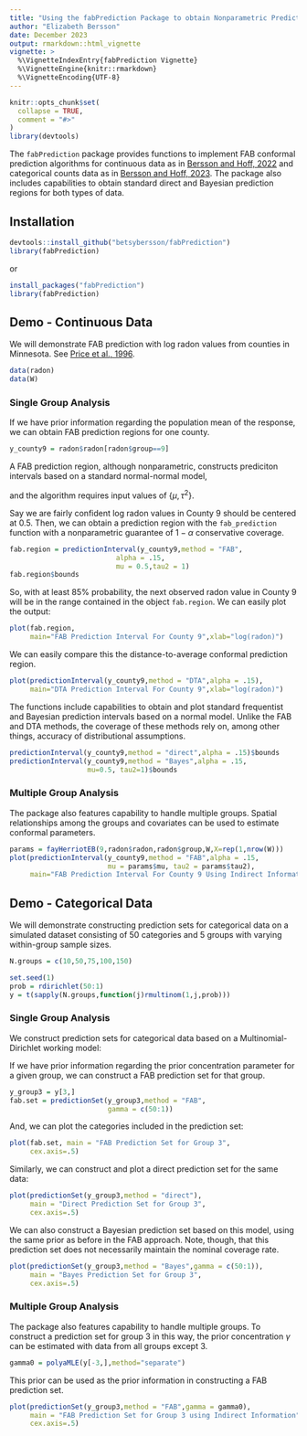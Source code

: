 ```yaml
---
title: "Using the fabPrediction Package to obtain Nonparametric Prediction Regions Using Indirect Information"
author: "Elizabeth Bersson"
date: December 2023
output: rmarkdown::html_vignette
vignette: >
  %\VignetteIndexEntry{fabPrediction Vignette}
  %\VignetteEngine{knitr::rmarkdown}
  %\VignetteEncoding{UTF-8}
---
```


```r
knitr::opts_chunk$set(
  collapse = TRUE,
  comment = "#>"
)
library(devtools)
```


The `fabPrediction` package provides functions to implement FAB conformal prediction algorithms for continuous data as in [Bersson and Hoff, 2022](https://arxiv.org/pdf/2204.08122.pdf)
and categorical counts data as in [Bersson and Hoff, 2023](https://arxiv.org/pdf/2311.15860.pdf).
The package also includes capabilities to obtain standard direct and Bayesian prediction regions for both types of data.


## Installation

```r
devtools::install_github("betsybersson/fabPrediction")
library(fabPrediction)
```

or 

```r
install_packages("fabPrediction")
library(fabPrediction)
```

## Demo - Continuous Data


We will demonstrate FAB prediction with log radon values from counties in Minnesota. See [Price et al., 1996](https://pubmed.ncbi.nlm.nih.gov/8919076/). 

```r
data(radon)
data(W)
```


### Single Group Analysis

If we have prior information regarding the population mean of the response, we can obtain FAB prediction regions for one county. 

```r
y_county9 = radon$radon[radon$group==9]
```


A FAB prediction region, although nonparametric, constructs prediciton intervals based on a standard normal-normal model,
\begin{aligned}
y \sim{}& N(\theta,\sigma^2)\\
\theta \sim{}& N(\mu,\tau^2\sigma^2),
\end{aligned}
and the algorithm requires input values of $\{\mu,\tau^2\}$. 

Say we are fairly confident log radon values in County 9 should be centered at 0.5. Then, we can obtain a prediction region with the `fab_prediction` function with a nonparametric guarantee of $1-\alpha$ conservative coverage.


```r
fab.region = predictionInterval(y_county9,method = "FAB",
                          alpha = .15,
                          mu = 0.5,tau2 = 1)
fab.region$bounds
```

So, with at least $85\%$ probability, the next observed radon value in County 9 will be in the range contained in the object `fab.region`. We can easily plot the output:

```r
plot(fab.region,
     main="FAB Prediction Interval For County 9",xlab="log(radon)")
```

We can easily compare this the distance-to-average conformal prediction region.

```r
plot(predictionInterval(y_county9,method = "DTA",alpha = .15),
     main="DTA Prediction Interval For County 9",xlab="log(radon)")
```

The functions include capabilities to obtain and plot standard frequentist and Bayesian prediction intervals based on a normal model. Unlike the FAB and DTA methods, the coverage of these methods rely on, among other things, accuracy of distributional assumptions.

```r
predictionInterval(y_county9,method = "direct",alpha = .15)$bounds
predictionInterval(y_county9,method = "Bayes",alpha = .15,
                   mu=0.5, tau2=1)$bounds
```


### Multiple Group Analysis

The package also features capability to handle multiple groups. Spatial relationships among the groups and covariates can be used to estimate conformal parameters. 

```r
params = fayHerriotEB(9,radon$radon,radon$group,W,X=rep(1,nrow(W)))
plot(predictionInterval(y_county9,method = "FAB",alpha = .15,
                        mu = params$mu, tau2 = params$tau2),
     main="FAB Prediction Interval For County 9 Using Indirect Information", xlab="log(radon)")
```



## Demo - Categorical Data

We will demonstrate constructing prediction sets for categorical data on a simulated dataset consisting of 50 categories and 5 groups with varying within-group sample sizes.

```r
N.groups = c(10,50,75,100,150)

set.seed(1)
prob = rdirichlet(50:1)
y = t(sapply(N.groups,function(j)rmultinom(1,j,prob)))
```


### Single Group Analysis

We construct prediction sets for categorical data based on a Multinomial-Dirichlet working model:
\begin{aligned}
y\sim{}& MN_k(\theta,N)\\
\theta\sim{}& Dirichlet_K(\gamma).
\end{aligned}

If we have prior information regarding the prior concentration parameter for a given group, we can construct a FAB prediction set for that group.

```r
y_group3 = y[3,]
fab.set = predictionSet(y_group3,method = "FAB",
                        gamma = c(50:1))
```

And, we can plot the categories included in the prediction set:

```r
plot(fab.set, main = "FAB Prediction Set for Group 3",
     cex.axis=.5)
```

Similarly, we can construct and plot a direct prediction set for the same data:

```r
plot(predictionSet(y_group3,method = "direct"), 
     main = "Direct Prediction Set for Group 3",
     cex.axis=.5)
```

We can also construct a Bayesian prediction set based on this model, using the same prior as before in the FAB approach. Note, though, that this prediction set does not necessarily maintain the nominal coverage rate.

```r
plot(predictionSet(y_group3,method = "Bayes",gamma = c(50:1)), 
     main = "Bayes Prediction Set for Group 3",
     cex.axis=.5)
```



### Multiple Group Analysis

The package also features capability to handle multiple groups. To construct a prediction set for group 3 in this way, the prior concentration $\gamma$ can be estimated with data from all groups except 3. 

```r
gamma0 = polyaMLE(y[-3,],method="separate")
```

This prior can be used as the prior information in constructing a FAB prediction set.

```r
plot(predictionSet(y_group3,method = "FAB",gamma = gamma0), 
     main = "FAB Prediction Set for Group 3 using Indirect Information",
     cex.axis=.5)
```


